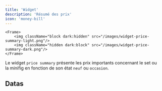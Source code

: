 ```yaml
---
title: 'Widget'
description: 'Résumé des prix'
icon: 'money-bill'
---
```



    <Frame>
        <img className="block dark:hidden" src="/images/widget-price-summary-light.png"/>
        <img className="hidden dark:block" src="/images/widget-price-summary-dark.png"/>
    </Frame>

Le widget `price summary` présente les prix importants concernant le set ou la minifig en fonction de son état `neuf` ou `occasion`. 

## Datas

<AccordionGroup>
<MarketPrice />
<PurchasePrice />
<SellingPrice />
<Profit />
</AccordionGroup>